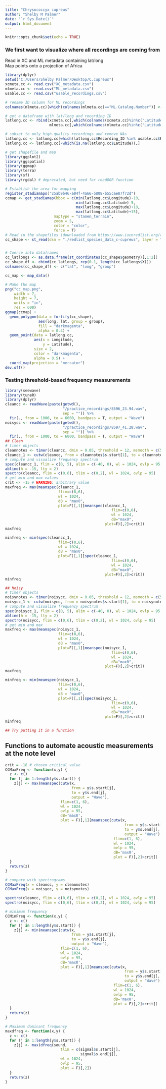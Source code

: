 ```yaml
---
title: "Chrysococcyx cupreus"
author: "Shelby M Palmer"
date: "`r Sys.Date()`"
output: html_document
---
```


```r
knitr::opts_chunk$set(echo = TRUE)
```

### We first want to visualize where all recordings are coming from  
Read in XC and ML metadata containing lat/long  
Map points onto a projection of Africa  
```r
library(dplyr)
setwd("C:/Users/Shelby Palmer/Desktop/C.cupreus")
xcmeta.cc <- read.csv("XC_metadata.csv")
mlmeta.cc <- read.csv("ML_metadata.csv")
usable.cc <- read.csv("usable_recordings.csv")

# rename ID column for ML recordings
colnames(mlmeta.cc)[which(colnames(mlmeta.cc)=="ML.Catalog.Number")] <- "Recording_ID"

# get a dataframe with lat/long and recording ID
latlong.cc <- rbind(xcmeta.cc[,which(colnames(xcmeta.cc)%in%c("Latitude", "Longitude", "Recording_ID"))],
                    mlmeta.cc[,which(colnames(mlmeta.cc)%in%c("Latitude", "Longitude", "Recording_ID"))])

# subset to only high-quality recordings and remove NAs
latlong.cc <- latlong.cc[which(latlong.cc$Recording_ID %in% usable.cc$Recording_ID),]
latlong.cc <- latlong.cc[-which(is.na(latlong.cc$Latitude)),]

# get shapefile and map
library(ggplot2)
library(ggspatial)
library(ggmap)
library(terra)
library(sf)
library(rgdal) # deprecated, but need for readOGR function

# Establish the area for mapping
register_stadiamaps("25ab9b46-a04f-4a66-b808-b55cae87f72d")
ccmap <- get_stadiamap(bbox = c(min(latlong.cc$Longitude)-10,
                                min(latlong.cc$Latitude)-5,
                                max(latlong.cc$Longitude)+10,
                                max(latlong.cc$Latitude)+15),
                      maptype = "stamen_terrain",
                      zoom = 5,
                      color = "color",
                      force = T)
# Read in the shapefiles (downloaded from https://www.iucnredlist.org/resources/spatial-data-download)
cc_shape <- st_read(dsn = "./redlist_species_data_c-cupreus", layer = "data_0")


# Coerce into dataframes 
cc_latlongs <- as.data.frame(st_coordinates(cc_shape$geometry)[,1:2])
cc_shape_df <- cbind(cc_latlongs, rep(0.1, length(cc_latlongs$X)))
colnames(cc_shape_df) <- c("lat", "long", "group")

cc_map <- map_data()

# Make the map
png("cc_map.png",
    width = 7,
    height = 7,
    units = "in",
    res = 600)
ggmap(ccmap) +
  geom_polygon(data = fortify(cc_shape),
               aes(long, lat, group = group),
               fill = "darkmagenta",
               alpha = 0.4) +
  geom_point(data = latlong.cc, 
             aes(x = Longitude, 
                 y = Latitude),
             size = 2,
             color = "darkmagenta",
             alpha = 0.5) +
  coord_map(projection = "mercator")
dev.off()

```

### Testing threshold-based frequency measurements
```r
library(seewave)
library(tuneR)
library(dplyr)
cleancc <- readWave(paste(getwd(), 
                          "/practice_recordings/8596_23.94.wav", 
                          sep = "")) %>%
  fir(., from = 1000, to = 6000, bandpass = T, output = "Wave")
noisycc <- readWave(paste(getwd(), 
                          "/practice_recordings/8597_41.28.wav", 
                          sep = "")) %>%
  fir(., from = 1000, to = 6000, bandpass = T, output = "Wave")
## Clean
# timer objects
cleannotes <- timer(cleancc, dmin = 0.05, threshold = 12, msmooth = c(512, 90))
cleancc_1 <- cutw(cleancc, from = cleannotes$s.start[1], to = cleannotes$s.end[1], output = "Wave")
# compute and visualize frequency spectrum
spec(cleancc_1, flim = c(0, 5), alim = c(-40, 0), wl = 1024, ovlp = 95, dB = "max0")
abline(h = -15, lty = 2)
spectro(cleancc, flim = c(0,6), tlim = c(0,2), wl = 1024, ovlp = 95)
# get min and max values
crit <- -15 # WARNING: arbitrary value
maxfreq <- max(meanspec(cleancc_1, 
                        flim=c(0,6), 
                        wl = 1024, 
                        dB = "max0",
                        plot=F)[,1][meanspec(cleancc_1, 
                                                flim=c(0,6), 
                                                wl = 1024, 
                                                dB="max0",
                                             plot=F)[,2]>crit])
maxfreq

minfreq <- min(spec(cleancc_1, 
                        flim=c(0,6), 
                        wl = 1024, 
                        dB = "max0",
                        plot=F)[,1][spec(cleancc_1, 
                                                flim=c(0,6), 
                                                wl = 1024, 
                                                dB="max0",
                                             plot=F)[,2]>crit])
minfreq

## Noisy
# timer objects
noisynotes <- timer(noisycc, dmin = 0.05, threshold = 12, msmooth = c(512, 90))
noisycc_1 <- cutw(noisycc, from = noisynotes$s.start[1], to = noisynotes$s.end[1], output = "Wave")
# compute and visualize frequency spectrum
spec(noisycc_1, flim = c(0, 5), alim = c(-40, 0), wl = 1024, ovlp = 95, dB = "max0")
abline(h = -15, lty = 2)
spectro(noisycc, flim = c(0,6), tlim = c(0,2), wl = 1024, ovlp = 95)
# get min and max
maxfreq <- max(meanspec(noisycc_1, 
                        flim=c(0,6), 
                        wl = 1024, 
                        dB = "max0",
                        plot=F)[,1][meanspec(noisycc_1, 
                                                flim=c(0,6), 
                                                wl = 1024, 
                                                dB="max0",
                                             plot=F)[,2]>crit])
maxfreq

minfreq <- min(meanspec(noisycc_1, 
                        flim=c(0,6), 
                        wl = 1024, 
                        dB = "max0",
                        plot=F)[,1][spec(noisycc_1, 
                                                flim=c(0,6), 
                                                wl = 1024, 
                                                dB="max0",
                                             plot=F)[,2]>crit])
minfreq

## Try putting it in a function

```

## Functions to automate acoustic measurements at the note level  
```r
crit = -18 # chosen critical value
CCMaxFreq <- function(x,y) {
  z <- c()
  for (j in 1:length(y$s.start)) {
    z[j] <- max(meanspec(cutw(x,
                              from = y$s.start[j],
                              to = y$s.end[j],
                              output = "Wave"), 
                         flim=c(1, 6), 
                         wl = 1024,
                         ovlp = 95,
                         dB='max0',
                         plot = F)[,1][meanspec(cutw(x,
                                                      from = y$s.start[j],
                                                      to = y$s.end[j],
                                                      output = "Wave"), 
                                                 flim=c(1, 6), 
                                                 wl = 1024,
                                                 ovlp = 95, 
                                                 dB='max0',
                                                 plot = F)[,2]>crit])
  }
  return(z)
}

# compare with spectrograms
CCMaxFreq(x = cleancc, y = cleannotes)
CCMaxFreq(x = noisycc, y = noisynotes)

spectro(cleancc, flim = c(0,6), tlim = c(0,2), wl = 1024, ovlp = 95)
spectro(noisycc, flim = c(0,6), tlim = c(0,2), wl = 1024, ovlp = 95)

# minimum frequency
CCMinFreq <- function(x,y) {
  z <- c()
  for (j in 1:length(y$s.start)) {
    z[j] <- min(meanspec(cutw(x,
                              from = y$s.start[j],
                              to = y$s.end[j],
                              output = "Wave"), 
                         flim=c(1, 6), 
                         wl = 1024,
                         ovlp = 95,
                         dB='max0',
                         plot = F)[,1][meanspec(cutw(x,
                                                      from = y$s.start[j],
                                                      to = y$s.end[j],
                                                      output = "Wave"), 
                                                 flim=c(1, 6), 
                                                 wl = 1024,
                                                 ovlp = 95, 
                                                 dB='max0',
                                                 plot = F)[,2]>crit])
  }
  return(z)
}

# Maximum dominant frequency
maxdfreq <- function(x,y) {
  z <- c()
  for (j in 1:length(y$s.start)) {
    z[j] <- max(dfreq(sound,
                         tlim = c(signal$s.start[j],
                                  signal$s.end[j]),
                         wl = 1024,
                         ovlp = 95,
                         plot = F)[,2])
  }
  return(z)
}




```

